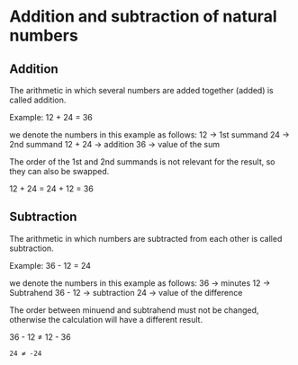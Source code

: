 <h1>Addition and subtraction of natural numbers</h1>


<h2>Addition</h2>

The arithmetic in which several numbers are added together (added) is called addition.

Example:
12 + 24 = 36

we denote the numbers in this example as follows:
12 → 1st summand
24 → 2nd summand
12 + 24 → addition
36 → value of the sum

The order of the 1st and 2nd summands is not relevant for the result, so they can also be swapped.

12 + 24 = 24 + 12 = 36

<h2>Subtraction</h2>

The arithmetic in which numbers are subtracted from each other is called subtraction.

Example:
36 - 12 = 24

we denote the numbers in this example as follows:
36 → minutes
12 → Subtrahend
36 - 12 → subtraction
24 → value of the difference

The order between minuend and subtrahend must not be changed, otherwise the calculation will have a different result.

36 - 12 ≠ 12 - 36

    24 ≠ -24